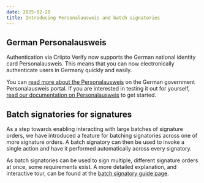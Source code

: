 ```yaml
---
date: 2025-02-20
title: Introducing Personalausweis and batch signatories
---
```


## German Personalausweis
Authentication via Criipto Verify now supports the German national identity card Personalausweis.
This means that you can now electronically authenticate users in Germany quickly and easily.

You can [read more about the Personalausweis](https://www.personalausweisportal.de/Webs/PA/EN/home/home-node.html) on the German government Personalausweis portal.
If you are interested in testing it out for yourself, [read our documentation on Personalausweis](/verify/e-ids/german-personalausweis) to get started.

## Batch signatories for signatures
As a step towards enabling interacting with large batches of signature orders, we have introduced a feature for batching signatories across one of more signature orders.
A batch signatory can then be used to invoke a single action and have it performed automatically across every signatory.

As batch signatories can be used to sign multiple, different signature orders at once, some requirements exist.
A more detailed explanation, and interactive tour, can be found at the [batch signatory guide page](https://docs.criipto.com/signatures/guides/batch-signatory/).